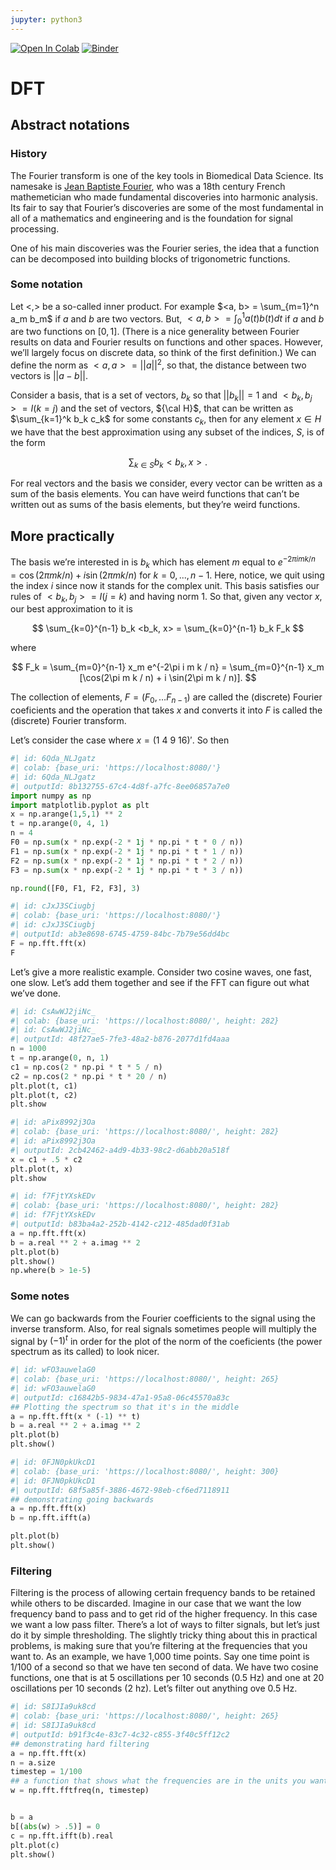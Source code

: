 ```yaml
---
jupyter: python3
---
```


<a href="https://colab.research.google.com/github/smart-stats/ds4bio_book/blob/main/book/dft.ipynb" target="_parent"><img src="https://colab.research.google.com/assets/colab-badge.svg" alt="Open In Colab"/></a> [![Binder](https://mybinder.org/badge_logo.svg)](https://mybinder.org/v2/gh/smart-stats/ds4bio_book/HEAD)

# DFT
## Abstract notations
### History
The Fourier transform is one of the key tools in Biomedical Data Science. Its namesake is [Jean Baptiste Fourier](https://en.wikipedia.org/wiki/Joseph_Fourier), who was a 18th century French mathemetician who made fundamental discoveries into harmonic analysis. Its fair to say that Fourier's discoveries are some of the most fundamental in all of a mathematics and engineering and is the foundation for signal processing.

One of his main discoveries was the Fourier series, the idea that a function can be  decomposed into building blocks of trigonometric functions. 

### Some notation
Let $<,>$ be a so-called inner product. For example $<a, b> = \sum_{m=1}^n a_m b_m$ if $a$ and $b$ are two vectors. But, $<a, b>=\int_0^1 a(t)b(t)dt$ if $a$ and $b$ are two functions on $[0,1]$. (There is a nice generality between Fourier results on data and Fourier results on functions and other spaces. However, we'll largely focus on discrete data, so think of the first definition.) We can define the norm as $<a, a> = ||a||^2$, so that, the distance between two vectors is $||a-b||$. 

Consider a basis, that is a set of vectors, $b_k$ so that $||b_k|| = 1$ and $<b_k, b_j>= I(k=j)$ and the set of vectors, ${\cal H}$, that can be written as $\sum_{k=1}^k b_k c_k$ for some constants $c_k$, then for any element $x\in H$ we have that the best approximation using any subset of the indices, $S$, is of the form

$$
\sum_{k\in S} b_k <b_k, x>.
$$

For real vectors and the basis we consider, every vector can be written as a sum of the basis elements. You can have weird functions that can't be written out as sums of the basis elements, but they're weird functions. 

## More practically
The basis we're interested in is $b_k$ which has element $m$ equal to $e^{-2\pi i m k/n} = \cos(2\pi mk/n) + i \sin (2\pi mk / n)$ for $k=0,..., n-1$. Here, notice, we quit using the index $i$ since now it stands for the complex unit.
This basis satisfies our rules of $<b_k, b_j> = I(j=k)$ and having norm 1. So that, given any vector $x$, our best approximation to it is

$$
\sum_{k=0}^{n-1} b_k <b_k, x> = \sum_{k=0}^{n-1} b_k F_k
$$

where 

$$
F_k = \sum_{m=0}^{n-1} x_m e^{-2\pi i m k / n}
= \sum_{m=0}^{n-1} x_m [\cos(2\pi m k / n) + i \sin(2\pi m k / n)].
$$

The collection of elements, $F = (F_0, \ldots F_{n-1})$ are called the (discrete) Fourier coeficients and the operation that takes $x$ and converts it into $F$ is called the (discrete) Fourier transform.

Let's consider  the case where $x=(1 ~4 ~9 ~16)'$. So then

```python
#| id: 6Qda_NLJgatz
#| colab: {base_uri: 'https://localhost:8080/'}
#| id: 6Qda_NLJgatz
#| outputId: 8b132755-67c4-4d8f-a7fc-8ee06857a7e0
import numpy as np
import matplotlib.pyplot as plt
x = np.arange(1,5,1) ** 2
t = np.arange(0, 4, 1)
n = 4
F0 = np.sum(x * np.exp(-2 * 1j * np.pi * t * 0 / n))
F1 = np.sum(x * np.exp(-2 * 1j * np.pi * t * 1 / n))
F2 = np.sum(x * np.exp(-2 * 1j * np.pi * t * 2 / n))
F3 = np.sum(x * np.exp(-2 * 1j * np.pi * t * 3 / n))

np.round([F0, F1, F2, F3], 3)
```

```python
#| id: cJxJ3SCiugbj
#| colab: {base_uri: 'https://localhost:8080/'}
#| id: cJxJ3SCiugbj
#| outputId: ab3e8698-6745-4759-84bc-7b79e56dd4bc
F = np.fft.fft(x)
F
```

Let's give a more realistic example. Consider two cosine waves, one fast, one slow. Let's add them together and see if the FFT can figure out what we've done.

```python
#| id: CsAwWJ2jiNc_
#| colab: {base_uri: 'https://localhost:8080/', height: 282}
#| id: CsAwWJ2jiNc_
#| outputId: 48f27ae5-7fe3-48a2-b876-2077d1fd4aaa
n = 1000
t = np.arange(0, n, 1)
c1 = np.cos(2 * np.pi * t * 5 / n)
c2 = np.cos(2 * np.pi * t * 20 / n)
plt.plot(t, c1)
plt.plot(t, c2)
plt.show
```

```python
#| id: aPix8992j3Oa
#| colab: {base_uri: 'https://localhost:8080/', height: 282}
#| id: aPix8992j3Oa
#| outputId: 2cb42462-a4d9-4b33-98c2-d6abb20a518f
x = c1 + .5 * c2
plt.plot(t, x)
plt.show
```

```python
#| id: f7FjtYXskEDv
#| colab: {base_uri: 'https://localhost:8080/', height: 282}
#| id: f7FjtYXskEDv
#| outputId: b83ba4a2-252b-4142-c212-485dad0f31ab
a = np.fft.fft(x)
b = a.real ** 2 + a.imag ** 2
plt.plot(b)
plt.show()
np.where(b > 1e-5)
```

### Some notes
We can go backwards from the Fourier coefficients to the signal using the inverse transform. Also, for real signals sometimes people will multiply the signal by $(-1)^t$ in order for the plot of the norm of the coeficients (the power spectrum as its called) to look nicer.

```python
#| id: wFO3auwelaG0
#| colab: {base_uri: 'https://localhost:8080/', height: 265}
#| id: wFO3auwelaG0
#| outputId: c16842b5-9834-47a1-95a8-06c45570a83c
## Plotting the spectrum so that it's in the middle
a = np.fft.fft(x * (-1) ** t)
b = a.real ** 2 + a.imag ** 2
plt.plot(b)
plt.show()
```

```python
#| id: 0FJN0pkUkcD1
#| colab: {base_uri: 'https://localhost:8080/', height: 300}
#| id: 0FJN0pkUkcD1
#| outputId: 68f5a85f-3886-4672-98eb-cf6ed7118911
## demonstrating going backwards
a = np.fft.fft(x)
b = np.fft.ifft(a)

plt.plot(b)
plt.show()
```

### Filtering

Filtering is the process of allowing certain frequency bands to be retained while others to be discarded. Imagine in our case that we want the low frequency band to pass and to get rid of the higher frequency. In this case we want a low pass filter. There's a lot of ways to filter signals, but let's just do it by simple thresholding. The slightly tricky thing about this in practical problems, is making sure that you're filtering at the frequencies that you want to. As an example, we have 1,000 time points. Say one time point is 1/100 of a second so that we have ten second of data. We have two cosine functions, one that is at 5 oscillations per 10 seconds (0.5 Hz) and one at 20 oscillations per 10 seconds (2 hz). Let's filter out anything ove 0.5 Hz.

```python
#| id: S8IJIa9uk8cd
#| colab: {base_uri: 'https://localhost:8080/', height: 265}
#| id: S8IJIa9uk8cd
#| outputId: b91f3c4e-83c7-4c32-c855-3f40c5ff12c2
## demonstrating hard filtering
a = np.fft.fft(x)
n = a.size
timestep = 1/100
## a function that shows what the frequencies are in the units you want
w = np.fft.fftfreq(n, timestep)


b = a
b[(abs(w) > .5)] = 0
c = np.fft.ifft(b).real
plt.plot(c)
plt.show()
```

